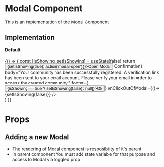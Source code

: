 

<Meta title="Core|Organisms/Modal" />

# Modal Component

This is an implementation of the Modal Component

## Implementation

#### Default

<Preview>
  <Story name="default">
    {() => {
      const [isShowing, setIsShowing] = useState(false)
      return (
      <div>
       <Button onClick={()=>{setIsShowing(true); action('modal-open') }}>Open Modal</Button>
       <Modal
        toggled={isShowing}  
        title={<span>Confirmation</span>}
        body="Your community has been successfully registered. A verification link has been sent to your email account. Please verify your email in order to access the created community."
        footer={<Button type="submit" onClick={()=>{isShowing===true ? setIsShowing(false) : null}}>Ok</Button>}
        onClickOutOfModal={()=>{setIsShowing(false)}}
        />
    </div>)
    }}
  </Story>
</Preview>

# Props

<Props of={Modal} />

## Adding a new Modal
- The rendering of Modal component is resposibility of it's parent
- In parent component You must add state variable for that purpose and access to Modal via toggled prop